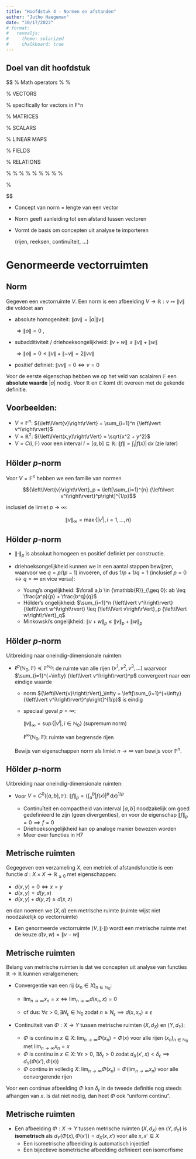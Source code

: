 ```yaml
---
title: "Hoofdstuk 4 - Normen en afstanden"
author: "Jutho Haegeman"
date: "10/17/2023"
# format:
#   revealjs:
#     theme: solarized
#     chalkboard: true
---
```


## Doel van dit hoofdstuk


::: {.hidden}
$$
% Math operators
\DeclareMathOperator{\Aut}{Aut}
\DeclareMathOperator{\End}{End}
\DeclareMathOperator{\Hom}{Hom}
\DeclareMathOperator{\GL}{GL}
\DeclareMathOperator{\SL}{SL}
\DeclareMathOperator{\Unitary}{U}
\DeclareMathOperator{\Orthogonal}{O}
\DeclareMathOperator{\SU}{SU}
\DeclareMathOperator{\SO}{SO}
\DeclareMathOperator{\Aff}{Aff}
\DeclareMathOperator{\dom}{dom}
\DeclareMathOperator{\cod}{codom}
\DeclareMathOperator{\D}{\mathcal{D}}
\DeclareMathOperator{\E}{\mathcal{E}}
\DeclareMathOperator{\R}{\mathcal{R}}
\DeclareMathOperator{\Schw}{\mathcal{S}}
\DeclareMathOperator{\im}{im}
%\DeclareMathOperator{\ker}{ker}
%\DeclareMathOperator{\dim}{dim}
\DeclareMathOperator{\codim}{codim}
\DeclareMathOperator{\convhull}{co}

\newcommand{\opgreek}[1]{\begingroup\mathgroup-1 #1\endgroup}
\DeclareMathOperator{\rank}{rank}
\DeclareMathOperator{\nullity}{nullity}

\DeclareMathOperator{\Pv}{Pv}

\DeclareMathOperator{\tr}{tr}
\DeclareMathOperator{\sgn}{sgn}
\DeclareMathOperator{\id}{id}
\DeclareMathOperator{\adj}{adj}

\DeclareMathOperator*{\varmin}{min}
\DeclareMathOperator*{\varmax}{max}
\DeclareMathOperator*{\argmin}{arg\ min}
\DeclareMathOperator*{\argmax}{arg\ max}
\DeclareMathOperator{\order}{\mathscr{O}}
\DeclareMathOperator{\sign}{sgn}
\DeclareMathOperator{\spanop}{span}
\DeclareMathOperator{\arctanh}{arctanh}
\DeclareMathOperator{\arccosh}{arccosh}
\DeclareMathOperator{\arcsinh}{arcsinh}
\DeclareMathOperator{\arccot}{arccot}
\DeclareMathOperator{\sinc}{sinc}


\newcommand{\commutator}[2]{{\left[#1,#2\right]}}
\newcommand{\anticommutator}[2]{{\left\{#1,#2\right\}}}

\DeclareMathOperator{\real}{Re}
\DeclareMathOperator{\imag}{Im}
\newcommand{\conj}[1]{{\overline{#1}}}
\newcommand{\abs}[1]{{\left\lvert#1\right\rvert}}
\newcommand{\norm}[1]{{\left\lVert#1\right\rVert}}
\newcommand{\inner}[2]{{\left\langle#1,#2\right\rangle}}

\newcommand{\drm}{{\mathrm{d}}}
\newcommand{\erm}{{\mathrm{e}}}
\newcommand{\irm}{{\mathrm{i}}}


% VECTORS
\newcommand{\vect}[1]{{#1}}
\renewcommand{\vec}[1]{\boldsymbol{#1}} % specifically for vectors in F^n
\newcommand{\zerovec}{{o}}
\newcommand{\vu}{\vect{u}}
\newcommand{\vv}{\vect{v}}
\newcommand{\vw}{\vect{w}}
\newcommand{\ve}{\vect{e}}
\newcommand{\vf}{\vect{f}}
\newcommand{\vx}{\vect{x}}
\newcommand{\vy}{\vect{y}}

% MATRICES
\newcommand{\mat}[1]{{\mathsf{#1}}}
\newcommand{\zeromat}{\mat{O}}
\newcommand{\idmat}{\mat{I}}

% SCALARS
\newcommand{\scalara}{{a}}
\newcommand{\scalarb}{{b}}
\newcommand{\scalarc}{{c}}

% LINEAR MAPS
\DeclareMathAlphabet{\mymathbb}{U}{BOONDOX-ds}{m}{n}
\newcommand{\map}[1]{{\hat{#1}}}
\newcommand{\idmap}{\map{1}}
\newcommand{\zeromap}{\map{0}}

\newcommand{\transpose}{{\mathsf{T}}}
\newcommand{\hermitian}{{\mathsf{H}}}

\renewcommand{\d}{{\mathrm{d}}}

% FIELDS
\newcommand{\bbF}{{\mathbb{F}}}
\newcommand{\bbN}{{\mathbb{N}}}
\newcommand{\bbZ}{{\mathbb{Z}}}
\newcommand{\bbQ}{{\mathbb{Q}}}
\newcommand{\bbR}{{\mathbb{R}}}
\newcommand{\bbC}{{\mathbb{C}}}
\newcommand{\bbH}{{\mathbb{H}}}
\newcommand{\bbT}{{\mathbb{T}}}

% RELATIONS
\newcommand{\subspace}{{\preccurlyeq}}
\newcommand{\supspace}{{\succcurlyeq}}

%\newcommand{\vz}{{\bm{z}}}
%\newcommand{\ovz}{{\overline{\bm{z}}}}
%\newcommand{\oz}{{\overline{z}}}
%\newcommand{\vu}{{\bm{u}}}
%\newcommand{\ovu}{{\overline{\bm{u}}}}
%\newcommand{\ou}{{\overline{u}}}
%\newcommand{\vr}{{\bm{r}}}
%\newcommand{\ovr}{{\overline{\bm{r}}}}
%\newcommand{\orr}{{\overline{r}}}

\newcommand{\eps}{{\varepsilon}}
\newcommand{\levicivita}{{\epsilon}}

\newcommand{\sx}{{\sigma^x}}
\newcommand{\sy}{{\sigma^y}}
\newcommand{\sz}{{\sigma^z}}
\renewcommand{\sp}{{\sigma^+}}
\newcommand{\sm}{{\sigma^-}}
%

\DeclareMathOperator*{\sumint}{%
\mathchoice%
  {\ooalign{$\displaystyle\sum$\cr\hidewidth$\displaystyle\int$\hidewidth\cr}}
  {\ooalign{\raisebox{.14\height}{\scalebox{.7}{$\textstyle\sum$}}\cr\hidewidth$\textstyle\int$\hidewidth\cr}}
  {\ooalign{\raisebox{.2\height}{\scalebox{.6}{$\scriptstyle\sum$}}\cr$\scriptstyle\int$\cr}}
  {\ooalign{\raisebox{.2\height}{\scalebox{.6}{$\scriptstyle\sum$}}\cr$\scriptstyle\int$\cr}}
}
$$
:::

* Concept van norm = lengte van een vector
* Norm geeft aanleiding tot een afstand tussen vectoren
* Vormt de basis om concepten uit analyse te importeren

  (rijen, reeksen, continuïteit, …)

# Genormeerde vectorruimten

## Norm

Gegeven een vectorruimte $V$. Een norm is een afbeelding $V \to \bbR : \vv \mapsto \norm{\vv}$ die voldoet aan

* absolute homogeniteit: $\norm{\scalara \vv} = \abs{\scalara} \norm{\vv}$

  $\Rightarrow \norm{\zerovec} = 0$ , 
* subadditiviteit / driehoeksongelijkheid: $\norm{\vv + \vw } \leq \norm{\vv} + \norm{\vw}$

  $\Rightarrow \norm{\zerovec} = 0 \leq \norm{\vv} + \norm{-\vv} = 2 \norm{vv}$ 

* positief definiet: $\norm{vv} = 0 \Leftrightarrow \vv = 0$

Voor de eerste eigenschap hebben we op het veld van scalairen $\bbF$ een **absolute waarde** $\abs{\scalara}$ nodig. Voor $\bbR$ en $\bbC$ komt dit overeen met de gekende definitie. 

## Voorbeelden:

* $V = \bbF^n$: $\norm{\vv} = \sum_{i=1}^n \abs{v^i}$
* $V = \bbR^2$: $\norm{(x,y)} = \sqrt{x^2 + y^2}$
* $V = C(I,\bbF)$ voor een interval $I=[a,b] \subseteq \bbR$: $\norm{f} = \int_I \abs{f(x)}\,\drm x$ (zie later)

## Hölder $p$-norm

Voor $V = \bbF^n$ hebben we een familie van normen

$$\norm{\vv}_p = \left[\sum_{i=1}^{n} \abs{v^i}^p\right]^{1/p}$$

inclusief de limiet $p\to \infty$:

$$\norm{\vv}_\infty = \max \{\abs{\vv^i}, i=1,\ldots,n\}$$

## Hölder $p$-norm

* $\norm{\cdot}_p$ is absoluut homogeen en positief definiet per constructie.

* driehoeksongelijkheid kunnen we in een aantal stappen bewijzen, waarvoor we $q = p/(p-1)$ invoeren, of dus $1/p + 1/q = 1$ (inclusief $p=0 \leftrightarrow q=\infty$ en vice versa):

  * Young's ongelijkheid: $\forall a,b \in \bbR_{\geq 0}: ab \leq \frac{a^p}{p} + \frac{b^q}{q}$
  * Hölder's ongelijkheid: $\sum_{i=1}^n \abs{v^i}\abs{w^i} \leq \norm{v}_p \norm{w}_q$
  * Minkowski's ongelijkheid: $\norm{\vv+\vw}_p \leq \norm{\vv}_p + \norm{\vw}_p$

## Hölder $p$-norm

Uitbreiding naar oneindig-dimensionale ruimten:

* $\ell^p(\bbN_0,\bbF) \subspace \bbF^{\bbN_0}$: de ruimte van alle rijen $(v^1,v^2,v^3,\ldots)$ waarvoor $\sum_{i=1}^{+\infty} \abs{v^i}^p$ convergeert naar een eindige waarde

    * norm $\norm{\vv}_\infty = \left[\sum_{i=1}^{+\infty} \abs{v^i}^p\right]^{1/p}$ is eindig

    * speciaal geval $p=\infty$:
    
      $\norm{\vv}_\infty = \sup\{\abs{v^i}, i\in \bbN_0\}$ (supremum norm)

      $\ell^\infty(\bbN_0,\bbF)$: ruimte van begrensde rijen

  Bewijs van eigenschappen norm als limiet $n\to\infty$ van bewijs voor $\bbF^n$.

## Hölder $p$-norm

Uitbreiding naar oneindig-dimensionale ruimten:

* Voor $V = C^0([a,b],\bbF)$: $\norm{f}_p = \left(\int_a^b \abs{f(x)}^p\,\drm x\right)^{1/p}$

  * Continuïteit en compactheid van interval $[a,b]$ noodzakelijk om goed gedefinieerd te zijn (geen divergenties), en voor de eigenschap $\norm{f}_p=0 \implies f=0$
  * Driehoeksongelijkheid kan op analoge manier bewezen worden
  * Meer over functies in H7

## Metrische ruimten

Gegegeven een verzameling $X$, een metriek of afstandsfunctie is een functie $d:X \times X \to \bbR_{\geq 0}$ met eigenschappen:

* $d(x,y) = 0 \iff x=y$
* $d(x,y) = d(y,x)$
* $d(x,y) + d(y,z) \geq d(x,z)$

en dan noemen we $(X,d)$ een metrische ruimte
(ruimte wijst niet noodzakelijk op vectorruimte)

* Een genormeerde vectorruimte $(V,\norm{\cdot})$ wordt een metrische ruimte met de keuze $d(\vv,\vw) = \norm{\vv-\vw}$

## Metrische ruimten {.smaller}

Belang van metrische ruimten is dat we concepten uit analyse van functies $\bbR \to \bbR$ kunnen veralgemenen:

* Convergentie van een rij $(x_n \in X)_{n \in \bbN_0}$:

  * $\lim_{n \to \infty} x_n = x \iff \lim_{n \to \infty} d(x_n,x) = 0$

  * of dus: $\forall \epsilon > 0, \exists N_\epsilon \in \bbN_0$ zodat $n \geq N_\epsilon \implies d(x,x_n) \leq \epsilon$


* Continuïteit van $\Phi:X \to Y$ tussen metrische ruimten $(X,d_X)$ en $(Y,d_Y)$:

  * $\Phi$ is continu in $x \in X$: $\lim_{n \to \infty} \Phi(x_n) = \Phi(x)$ voor alle rijen $(x_n)_{n \in\bbN_0}$ met $\lim_{n\to\infty} x_n = x$
  * $\Phi$ is continu in $x \in X$: $\forall \epsilon > 0$, $\exists \delta_{\epsilon} > 0$ zodat $d_X(x',x) < \delta_\epsilon \implies d_Y(\Phi(x'),\Phi(x))$
  * $\Phi$ continu in volledig $X$: $\lim_{n\to\infty}\Phi(x_n) = \Phi(\lim_{n\to\infty} x_n)$ voor alle convergerende rijen 

::: aside
Voor een continue afbeelding $\Phi$ kan $\delta_\epsilon$ in de tweede definitie nog steeds afhangen van $x$. Is dat niet nodig, dan heet $\Phi$ ook "uniform continu".
:::

## Metrische ruimten

* Een afbeelding $\Phi:X \to Y$ tussen metrische ruimten $(X,d_X)$ en $(Y,d_Y)$ is **isometrisch** als $d_Y(\Phi(x),\Phi(x')) = d_X(x,x')$ voor alle $x,x'\in X$
  * Een isometrische afbeelding is automatisch injectief
  * Een bijectieve isometrische afbeelding definieert een isomorfisme 